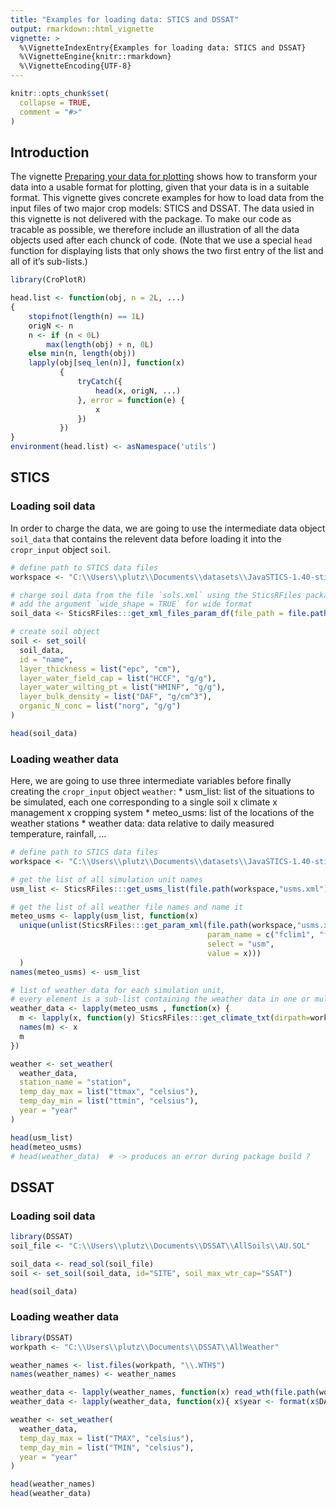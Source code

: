 ```yaml
---
title: "Examples for loading data: STICS and DSSAT"
output: rmarkdown::html_vignette
vignette: >
  %\VignetteIndexEntry{Examples for loading data: STICS and DSSAT}
  %\VignetteEngine{knitr::rmarkdown}
  %\VignetteEncoding{UTF-8}
---
```


```r
knitr::opts_chunk$set(
  collapse = TRUE,
  comment = "#>"
)
```
## Introduction
The vignette [Preparing your data for plotting](set_data.html) shows how to transform your data into a usable format for plotting, given that your data is in a suitable format. This vignette gives concrete examples for how to load data from the input files of two major crop models: STICS and DSSAT. The data usied in this vignette is not delivered with the package. To make our code as tracable as possible, we therefore include an illustration of all the data objects used after each chunck of code. (Note that we use a special `head` function for displaying lists that only shows the two first entry of the list and all of it's sub-lists.)
```r
library(CroPlotR)
```
```r
head.list <- function(obj, n = 2L, ...)
{
    stopifnot(length(n) == 1L)
    origN <- n
    n <- if (n < 0L)
        max(length(obj) + n, 0L)
    else min(n, length(obj))
    lapply(obj[seq_len(n)], function(x)
           {
               tryCatch({
                   head(x, origN, ...)
               }, error = function(e) {
                   x
               })
           })
}
environment(head.list) <- asNamespace('utils')
```

## STICS
### Loading soil data
In order to charge the data, we are going to use the intermediate data object `soil_data` that contains the relevent data before loading it into the `cropr_input` object `soil`.
```r
# define path to STICS data files
workspace <- "C:\\Users\\plutz\\Documents\\datasets\\JavaSTICS-1.40-stics-8.50\\example"

# charge soil data from the file `sols.xml` using the SticsRFiles package in long format, 
# add the argument `wide_shape = TRUE` for wide format
soil_data <- SticsRFiles:::get_xml_files_param_df(file_path = file.path(workspace, "sols.xml"))

# create soil object
soil <- set_soil(
  soil_data, 
  id = "name", 
  layer_thickness = list("epc", "cm"), 
  layer_water_field_cap = list("HCCF", "g/g"),
  layer_water_wilting_pt = list("HMINF", "g/g"), 
  layer_bulk_density = list("DAF", "g/cm^3"),
  organic_N_conc = list("norg", "g/g")
)
```
```r
head(soil_data)
```

### Loading weather data
Here, we are going to use three intermediate variables before finally creating the `cropr_input` object `weather`:
* usm_list: list of the situations to be simulated, each one corresponding to a single soil x climate x management x cropping system
* meteo_usms: list of the locations of the weather stations
* weather data: data relative to daily measured temperature, rainfall, ...
```r
# define path to STICS data files
workspace <- "C:\\Users\\plutz\\Documents\\datasets\\JavaSTICS-1.40-stics-8.50\\example"

# get the list of all simulation unit names
usm_list <- SticsRFiles:::get_usms_list(file.path(workspace,"usms.xml"))

# get the list of all weather file names and name it
meteo_usms <- lapply(usm_list, function(x) 
  unique(unlist(SticsRFiles:::get_param_xml(file.path(workspace,"usms.xml"), 
                                            param_name = c("fclim1", "fclim2"), 
                                            select = "usm", 
                                            value = x)))
  )
names(meteo_usms) <- usm_list

# list of weather data for each simulation unit, 
# every element is a sub-list containing the weather data in one or multiple data.frame(s)
weather_data <- lapply(meteo_usms , function(x) {
  m <- lapply(x, function(y) SticsRFiles:::get_climate_txt(dirpath=workspace, filename = y))
  names(m) <- x 
  m
})

weather <- set_weather(
  weather_data,
  station_name = "station",
  temp_day_max = list("ttmax", "celsius"),
  temp_day_min = list("ttmin", "celsius"),
  year = "year"
)
```
```r
head(usm_list)
head(meteo_usms)
# head(weather_data)  # -> produces an error during package build ?
```

## DSSAT

### Loading soil data
```r
library(DSSAT)
soil_file <- "C:\\Users\\plutz\\Documents\\DSSAT\\AllSoils\\AU.SOL"

soil_data <- read_sol(soil_file)
soil <- set_soil(soil_data, id="SITE", soil_max_wtr_cap="SSAT")
```

```r
head(soil_data)
```

### Loading weather data
```r
library(DSSAT)
workpath <- "C:\\Users\\plutz\\Documents\\DSSAT\\AllWeather"

weather_names <- list.files(workpath, "\\.WTH$")
names(weather_names) <- weather_names

weather_data <- lapply(weather_names, function(x) read_wth(file.path(workpath, x)))
weather_data <- lapply(weather_data, function(x){ x$year <- format(x$DATE, format = "%Y"); x})

weather <- set_weather(
  weather_data,
  temp_day_max = list("TMAX", "celsius"),
  temp_day_min = list("TMIN", "celsius"),
  year = "year"
)
```
```r
head(weather_names)
head(weather_data)
```
